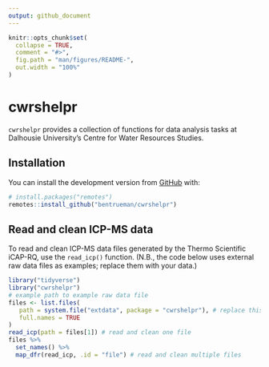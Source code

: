 ```yaml
---
output: github_document
---
```


<!-- README.md is generated from README.Rmd. Please edit that file -->

```r
knitr::opts_chunk$set(
  collapse = TRUE,
  comment = "#>",
  fig.path = "man/figures/README-",
  out.width = "100%"
) 
```

# cwrshelpr

<!-- badges: start -->
<!-- badges: end -->

`cwrshelpr` provides a collection of functions for data analysis tasks at Dalhousie University's Centre for Water Resources Studies.

## Installation

You can install the development version from [GitHub](https://github.com/) with:

``` r
# install.packages("remotes")
remotes::install_github("bentrueman/cwrshelpr")
```
## Read and clean ICP-MS data

To read and clean ICP-MS data files generated by the Thermo Scientific iCAP-RQ, use the `read_icp()` function. (N.B., the code below uses external raw data files as examples; replace them with your data.)

```r
library("tidyverse")
library("cwrshelpr")
# example path to example raw data file
files <- list.files(
   path = system.file("extdata", package = "cwrshelpr"), # replace this line with the path to your data
   full.names = TRUE
)
read_icp(path = files[1]) # read and clean one file
files %>% 
  set_names() %>% 
  map_dfr(read_icp, .id = "file") # read and clean multiple files

```

